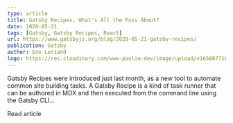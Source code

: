 ```yaml
---
type: article
title: Gatsby Recipes, What's All the Fuss About?
date: 2020-05-21
tags: [Gatsby, Gatsby Recipes, React]
url: https://www.gatsbyjs.org/blog/2020-05-21-gatsby-recipes/
publication: Gatsby
author: Eno Leriand
logo: https://res.cloudinary.com/www-paulie-dev/image/upload/v1658077182/paulie.dev/Logos/gatsby-logo_dgbkjm.png
---
```


Gatsby Recipes were introduced just last month, as a new tool to automate common site building tasks. A Gatsby Recipe is
a kind of task runner that can be authored in MDX and then executed from the command line using the Gatsby CLI...

<MarkdownCtaLink href="https://www.gatsbyjs.org/blog/2020-05-21-gatsby-recipes">Read article</MarkdownCtaLink>
